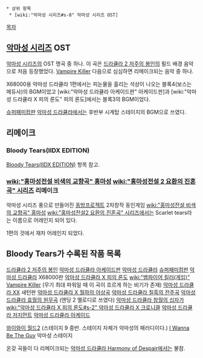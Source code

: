  * 상위 항목
  * [wiki:"악마성 시리즈#s-8" 악마성 시리즈 OST]

[[목차]]

== [[악마성 시리즈]] OST ==
{{{#!html
<iframe width="436" height="319" src="//www.youtube-nocookie.com/embed/zVRJktHHiTM" frameborder="0" allowfullscreen></iframe>}}}

[[악마성 시리즈]]의 OST 명곡 중 하나. 이 곡은 [[드라큘라 2 저주의 봉인]]의 필드 배경 음악으로 처음 등장했었다. [[Vampire Killer]] 다음으로 심심하면 리메이크되는 음악 중 하나.

X68000용 악마성 드라큘라 1편에서는 피눈물을 흘리는 석상이 나오는 블록4(보스는 메듀사)의 BGM이었고 [wiki:"악마성 드라큘라 아케이드판" 아케이드판]과 [wiki:"악마성 드라큘라 X 피의 론도" 피의 론도]에서는 블록3의 BGM이었다.

[[슈퍼패미컴]]판 [[악마성 드라큘라]]에서는 후반부 시계탑 스테이지의 BGM으로 쓰였다. 

== 리메이크 ==
=== Bloody Tears(IIDX EDITION) ===
[[Bloody Tears(IIDX EDITION)]] 항목 참고.

=== [[wiki:"홍마성전설 비색의 교향곡" 홍마성]] [[wiki:"홍마성전설 2 요환의 진혼곡" 시리즈]] 리메이크 ===
{{{#!html
<iframe width="420" height="315" src="//www.youtube-nocookie.com/embed/ZFsmZA9s4_g" frameborder="0" allowfullscreen></iframe>
}}}

악마성 시리즈 풍으로 만들어진 [[동방프로젝트]] 2차창작 동인게임 [[wiki:"홍마성전설 비색의 교향곡" 홍마성]] [[wiki:"홍마성전설2 요환의 진혼곡" 시리즈]]에서는 Scarlet tears라는 이름으로 어레인지 되어 있다. 


{{{#!html
<iframe width="480" height="385" src="http://www.youtube.com/embed/5vV9Cp2Pg5g" frameborder="0" allowfullscreen></iframe>
}}}

1편의 것에서 재차 어레인지 되었다.

== Bloody Tears가 수록된 작품 목록 ==
[[드라큘라 2 저주의 봉인]]
[[악마성 드라큘라 아케이드판]]
[[악마성 드라큘라]] [[슈퍼패미컴]]판
[[악마성 드라큘라]] X68000판
[[악마성 드라큘라 X 피의 론도]]
[[wiki:"뱀파이어 킬러(게임)" Vampire Killer]] (무기 최대 파워일 때 이 곡이 흐르게 하는 비기가 존재)
[[악마성 드라큘라 XX]]
새턴판 [[악마성 드라큘라 X 월하의 야상곡]]
[[악마성 드라큘라 칠흑의 전주곡]]
[[악마성 드라큘라 효월의 원무곡]] (엔딩 2 멜로디로 쓰였다)
[[악마성 드라큘라 창월의 십자가]]
[[wiki:"악마성 드라큘라 X 피의 론도#s-2" 악마성 드라큘라 X 크로니클]]
[[악마성 드라큘라 저지먼트]]
[[악마성 드라큘라 아케이드]]

[[와이와이 월드2]] (스테이지 9 중반. 스테이지 자체가 악마성의 패러디이다.)
[[I Wanna Be The Guy]] 악마성 스테이지

온갖 곡들이 다 리메이크되는 [[악마성 드라큘라 Harmony of Despair]]에서는 불참.
